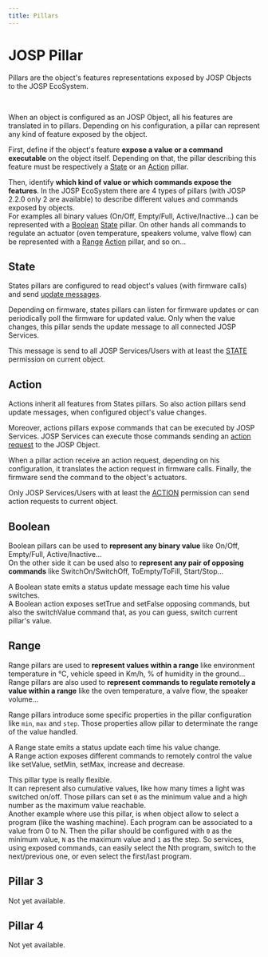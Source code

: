 ```yaml
---
title: Pillars
---
```

# JOSP Pillar


<WhatIntro
logo_path="/img/logo/logo_250.png">

Pillars are the object's features representations exposed by JOSP Objects to the JOSP EcoSystem.


</WhatIntro>
<br/>

When an object is configured as an JOSP Object, all his features are translated in to pillars.
Depending on his configuration, a pillar can represent any kind of feature exposed by the object.

First, define if the object's feature **expose a value or a command executable** on the object itself.
Depending on that, the pillar describing this feature must be respectively a [State](#state) or an [Action](#action) pillar.

Then, identify **which kind of value or which commands expose the features**.
In the JOSP EcoSystem there are 4 types of pillars (with JOSP 2.2.0 only 2 are available) to describe different values and commands exposed by objects.<br/>
For examples all binary values (On/Off, Empty/Full, Active/Inactive...) can be represented with a [Boolean](#boolean) [State](#state) pillar.
On other hands all commands to regulate an actuator (oven temperature, speakers volume, valve flow) can be represented with a [Range](#range) [Action](#action) pillar, and so on...

## State

States pillars are configured to read object's values (with firmware calls) and send [update messages](protocol#state-update).

Depending on firmware, states pillars can listen for firmware updates or can periodically poll the firmware for updated value.
Only when the value changes, this pillar sends the update message to all connected JOSP Services.

This message is send to all JOSP Services/Users with at least the [STATE](permissions#state) permission on current object.

## Action

Actions inherit all features from States pillars.
So also action pillars send update messages, when configured object's value changes.

Moreover, actions pillars expose commands that can be executed by JOSP Services.
JOSP Services can execute those commands sending an [action request](permissions#action-request) to the JOSP Object. 

When a pillar action receive an action request, depending on his configuration, it translates the action request in firmware calls.
Finally, the firmware send the command to the object's actuators.

Only JOSP Services/Users with at least the [ACTION](permissions#action) permission can send action requests to current object.

## Boolean

Boolean pillars can be used to **represent any binary value** like On/Off, Empty/Full, Active/Inactive...<br/>
On the other side it can be used also to **represent any pair of opposing commands** like SwitchOn/SwitchOff, ToEmpty/ToFill, Start/Stop...

A Boolean state emits a status update message each time his value switches.<br/>
A Boolean action exposes setTrue and setFalse opposing commands, but also the switchValue command that, as you can guess, switch current pillar's value.

## Range

Range pillars are used to **represent values within a range** like environment temperature in °C, vehicle speed in Km/h, % of humidity in the ground...
Range pillars are also used to **represent commands to regulate remotely a value within a range** like the oven temperature, a valve flow, the speaker volume...

Range pillars introduce some specific properties in the pillar configuration like ```min```, ```max``` and ```step```.
Those properties allow pillar to determinate the range of the value handled.

A Range state emits a status update each time his value change.<br/>
A Range action exposes different commands to remotely control the value like setValue, setMin, setMax, increase and decrease.

This pillar type is really flexible.<br/>
It can represent also cumulative values, like how many times a light was switched on/off.
Those pillars can set ```0``` as the minimum value and a high number as the maximum value reachable.<br/>
Another example where use this pillar, is when object allow to select a program (like the washing machine).
Each program can be associated to a value from 0 to N.
Then the pillar should be configured with ```0``` as the minimum value, ```N``` as the maximum value and ```1``` as the step.
So services, using exposed commands, can easily select the Nth program, switch to the next/previous one, or even select the first/last program.

## Pillar 3

Not yet available.

## Pillar 4

Not yet available.


